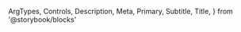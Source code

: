   ArgTypes,
  Controls,
  Description,
  Meta,
  Primary,
  Subtitle,
  Title,
} from '@storybook/blocks'


<Meta of={AutocompleteStories} />

<Title />

<Subtitle />

<Description />

---

## Props

On top of all the props, attributes and event handler you can set on a
`<Dropdown />` component (and thus a `<div />` element), the component accepts
the following props:

<ArgTypes />

## Playground

<Primary />

<Controls />

